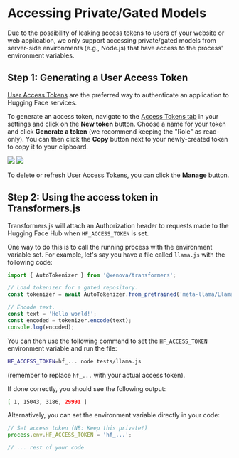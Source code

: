 
# Accessing Private/Gated Models

<Tip>

Due to the possibility of leaking access tokens to users of your website or web application, we only support accessing private/gated models from server-side environments (e.g., Node.js) that have access to the process' environment variables.

</Tip>

## Step 1: Generating a User Access Token

[User Access Tokens](https://huggingface.co/docs/hub/security-tokens) are the preferred way to authenticate an application to Hugging Face services.

To generate an access token, navigate to the [Access Tokens tab](https://huggingface.co/settings/tokens) in your settings and click on the **New token** button. Choose a name for your token and click **Generate a token** (we recommend keeping the "Role" as read-only). You can then click the **Copy** button next to your newly-created token to copy it to your clipboard. 

<div class="flex justify-center">
<img class="block dark:hidden" src="https://huggingface.co/datasets/huggingface/documentation-images/resolve/main/hub/new-token.png"/>
<img class="hidden dark:block" src="https://huggingface.co/datasets/huggingface/documentation-images/resolve/main/hub/new-token-dark.png"/>
</div>

To delete or refresh User Access Tokens, you can click the **Manage** button.


## Step 2: Using the access token in Transformers.js

Transformers.js will attach an Authorization header to requests made to the Hugging Face Hub when `HF_ACCESS_TOKEN` is set.

One way to do this is to call the running process with the environment variable set. For example, let's say you have a file called `llama.js` with the following code:

```js
import { AutoTokenizer } from '@xenova/transformers';

// Load tokenizer for a gated repository.
const tokenizer = await AutoTokenizer.from_pretrained('meta-llama/Llama-2-7b-hf');

// Encode text.
const text = 'Hello world!';
const encoded = tokenizer.encode(text);
console.log(encoded);
```

You can then use the following command to set the `HF_ACCESS_TOKEN` environment variable and run the file:

```bash
HF_ACCESS_TOKEN=hf_... node tests/llama.js
```

(remember to replace `hf_...` with your actual access token).

If done correctly, you should see the following output:

```bash
[ 1, 15043, 3186, 29991 ]
```


Alternatively, you can set the environment variable directly in your code:
```js
// Set access token (NB: Keep this private!)
process.env.HF_ACCESS_TOKEN = 'hf_...';

// ... rest of your code
```
